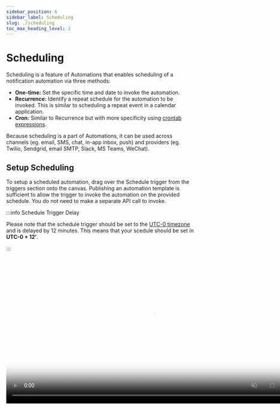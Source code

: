 ```yaml
---
sidebar_position: 6
sidebar_label: Scheduling
slug: ./scheduling
toc_max_heading_level: 2
---
```



# Scheduling

Scheduling is a feature of Automations that enables scheduling of a notification automation via three methods:

* **One-time:** Set the specific time and date to invoke the automation.
* **Recurrence:** Identify a repeat schedule for the automation to be invoked. This is similar to scheduling a repeat event in a calendar application.
* **Cron:** Similar to Recurrence but with more specificity using [crontab expressions](https://crontab.guru/).

Because scheduling is a part of Automations, it can be used across channels (eg. email, SMS, chat, in-app inbox, push) and providers (eg. Twilio, Sendgrid, email SMTP, Slack, MS Teams, WeChat).

## Setup Scheduling

To setup a scheduled automation, drag over the Schedule trigger from the triggers section onto the canvas. Publishing an automation template is sufficient to allow the trigger to invoke the automation on the provided schedule. You do not need to make a separate API call to invoke.


:::info Schedule Trigger Delay

Please note that the schedule trigger should be set to the [UTC-0 timezone](https://dayspedia.com/time/zones/utc+0/) and is delayed by 12 minutes. This means that your scedule should be set in **UTC-0 + 12'**.

:::

<video width="783" loop autoPlay muted controls poster={videoThumbnail}>
  <source src={scheduleURL} />
</video>

